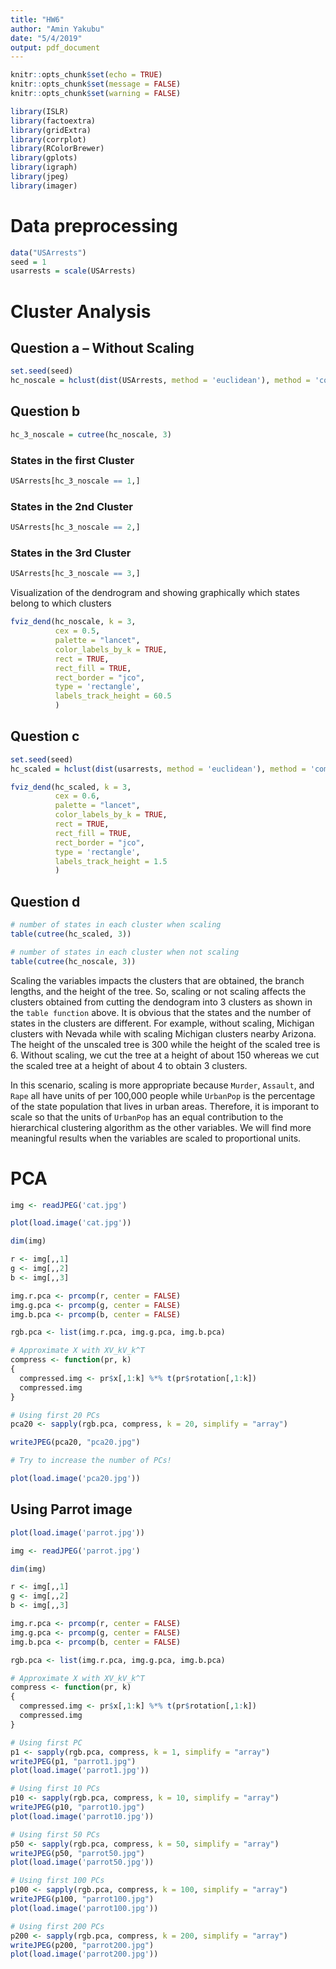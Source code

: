 ```yaml
---
title: "HW6"
author: "Amin Yakubu"
date: "5/4/2019"
output: pdf_document
---
```


```r
knitr::opts_chunk$set(echo = TRUE)
knitr::opts_chunk$set(message = FALSE)
knitr::opts_chunk$set(warning = FALSE)
```

```r
library(ISLR)
library(factoextra) 
library(gridExtra)
library(corrplot)
library(RColorBrewer) 
library(gplots) 
library(igraph)
library(jpeg)
library(imager)
```

# Data preprocessing

```r
data("USArrests")
seed = 1
usarrests = scale(USArrests)
```

# Cluster Analysis

## Question a -- Without Scaling

```r
set.seed(seed)
hc_noscale = hclust(dist(USArrests, method = 'euclidean'), method = 'complete')
```

## Question b
```r
hc_3_noscale = cutree(hc_noscale, 3) 
```

### States in the first Cluster
```r
USArrests[hc_3_noscale == 1,]
```

### States in the 2nd Cluster
```r
USArrests[hc_3_noscale == 2,]
```

### States in the 3rd Cluster

```r
USArrests[hc_3_noscale == 3,]
```

Visualization of the dendrogram and showing graphically which states belong to which clusters

```r
fviz_dend(hc_noscale, k = 3,
          cex = 0.5,  
          palette = "lancet", 
          color_labels_by_k = TRUE, 
          rect = TRUE, 
          rect_fill = TRUE, 
          rect_border = "jco", 
          type = 'rectangle',
          labels_track_height = 60.5
          )
```

## Question c

```r
set.seed(seed)
hc_scaled = hclust(dist(usarrests, method = 'euclidean'), method = 'complete')
```

```r
fviz_dend(hc_scaled, k = 3,
          cex = 0.6,  
          palette = "lancet", 
          color_labels_by_k = TRUE, 
          rect = TRUE, 
          rect_fill = TRUE, 
          rect_border = "jco", 
          type = 'rectangle',
          labels_track_height = 1.5
          )
```


## Question d

```r
# number of states in each cluster when scaling
table(cutree(hc_scaled, 3))

# number of states in each cluster when not scaling
table(cutree(hc_noscale, 3))
```

Scaling the variables impacts the clusters that are obtained, the branch lengths, and the height of the tree. So, scaling or not scaling affects the clusters obtained from cutting the dendogram into 3 clusters as shown in the `table function` above. It is obvious that the states and the number of states in the clusters are different. For example, without scaling, Michigan clusters with Nevada while with scaling Michigan clusters nearby Arizona. The height of the unscaled tree is 300 while the height of the scaled tree is 6.  Without scaling, we cut the tree at a height of about 150 whereas we cut the scaled tree at a height of about 4 to obtain 3 clusters.

In this scenario, scaling is more appropriate because `Murder`, `Assault`, and `Rape` all have units of per 100,000 people while `UrbanPop` is the percentage of the state population that lives in urban areas.  Therefore, it is imporant to scale so that the units of `UrbanPop` has an equal contribution to the hierarchical clustering algorithm as the other variables. We will find more meaningful results when the variables are scaled to proportional units.

# PCA

```r
img <- readJPEG('cat.jpg')

plot(load.image('cat.jpg'))

dim(img)

r <- img[,,1]
g <- img[,,2]
b <- img[,,3]

img.r.pca <- prcomp(r, center = FALSE)
img.g.pca <- prcomp(g, center = FALSE)
img.b.pca <- prcomp(b, center = FALSE)

rgb.pca <- list(img.r.pca, img.g.pca, img.b.pca)

# Approximate X with XV_kV_k^T
compress <- function(pr, k)
{
  compressed.img <- pr$x[,1:k] %*% t(pr$rotation[,1:k])
  compressed.img
}

# Using first 20 PCs
pca20 <- sapply(rgb.pca, compress, k = 20, simplify = "array")

writeJPEG(pca20, "pca20.jpg")

# Try to increase the number of PCs!

plot(load.image('pca20.jpg'))
```

## Using Parrot image

```r
plot(load.image('parrot.jpg'))

img <- readJPEG('parrot.jpg')

dim(img)

r <- img[,,1]
g <- img[,,2]
b <- img[,,3]

img.r.pca <- prcomp(r, center = FALSE)
img.g.pca <- prcomp(g, center = FALSE)
img.b.pca <- prcomp(b, center = FALSE)

rgb.pca <- list(img.r.pca, img.g.pca, img.b.pca)

# Approximate X with XV_kV_k^T
compress <- function(pr, k)
{
  compressed.img <- pr$x[,1:k] %*% t(pr$rotation[,1:k])
  compressed.img
}

# Using first PC
p1 <- sapply(rgb.pca, compress, k = 1, simplify = "array")
writeJPEG(p1, "parrot1.jpg")
plot(load.image('parrot1.jpg'))

# Using first 10 PCs
p10 <- sapply(rgb.pca, compress, k = 10, simplify = "array")
writeJPEG(p10, "parrot10.jpg")
plot(load.image('parrot10.jpg'))

# Using first 50 PCs
p50 <- sapply(rgb.pca, compress, k = 50, simplify = "array")
writeJPEG(p50, "parrot50.jpg")
plot(load.image('parrot50.jpg')) 

# Using first 100 PCs
p100 <- sapply(rgb.pca, compress, k = 100, simplify = "array")
writeJPEG(p100, "parrot100.jpg")
plot(load.image('parrot100.jpg')) 

# Using first 200 PCs
p200 <- sapply(rgb.pca, compress, k = 200, simplify = "array")
writeJPEG(p200, "parrot200.jpg")
plot(load.image('parrot200.jpg')) 
```












































































